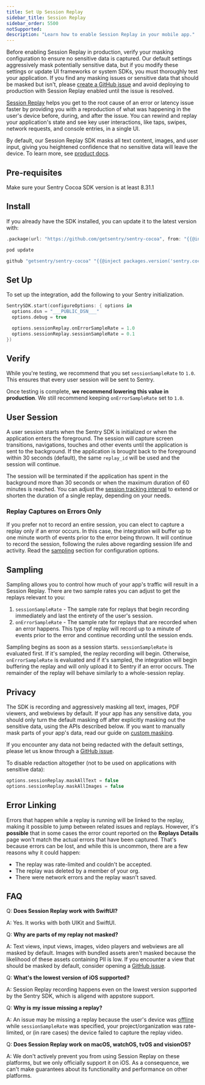 ```yaml
---
title: Set Up Session Replay
sidebar_title: Session Replay
sidebar_order: 5500
notSupported:
description: "Learn how to enable Session Replay in your mobile app."
---
```


<Alert level="warning">

Before enabling Session Replay in production, verify your masking configuration to ensure no sensitive data is captured. Our default settings aggressively mask potentially sensitive data, but if you modify these settings or update UI frameworks or system SDKs, you must thoroughly test your application. If you find any masking issues or sensitive data that should be masked but isn't, please [create a GitHub issue](https://github.com/getsentry/sentry-cocoa/issues/new/choose) and avoid deploying to production with Session Replay enabled until the issue is resolved.

</Alert>

[Session Replay](/product/explore/session-replay/) helps you get to the root cause of an error or latency issue faster by providing you with a reproduction of what was happening in the user's device before, during, and after the issue. You can rewind and replay your application's state and see key user interactions, like taps, swipes, network requests, and console entries, in a single UI.

By default, our Session Replay SDK masks all text content, images, and user input, giving you heightened confidence that no sensitive data will leave the device. To learn more, see [product docs](/product/explore/session-replay/).

## Pre-requisites

Make sure your Sentry Cocoa SDK version is at least 8.31.1

## Install

If you already have the SDK installed, you can update it to the latest version with:

```swift {tabTitle:SPM}
.package(url: "https://github.com/getsentry/sentry-cocoa", from: "{{@inject packages.version('sentry.cocoa') }}"),
```

```ruby {tabTitle:CocoaPods}
pod update
```

```ruby {tabTitle:Carthage}
github "getsentry/sentry-cocoa" "{{@inject packages.version('sentry.cocoa') }}"
```

## Set Up

To set up the integration, add the following to your Sentry initialization.

```swift
SentrySDK.start(configureOptions: { options in
  options.dsn = "___PUBLIC_DSN___"
  options.debug = true

  options.sessionReplay.onErrorSampleRate = 1.0
  options.sessionReplay.sessionSampleRate = 0.1
})
```

## Verify

While you're testing, we recommend that you set `sessionSampleRate` to `1.0`. This ensures that every user session will be sent to Sentry.

Once testing is complete, **we recommend lowering this value in production**. We still recommend keeping `onErrorSampleRate` set to `1.0`.

## User Session

A user session starts when the Sentry SDK is initialized or when the application enters the foreground. The session will capture screen transitions, navigations, touches and other events until the application is sent to the background. If the application is brought back to the foreground within 30 seconds (default), the same `replay_id` will be used and the session will continue.

The session will be terminated if the application has spent in the background more than 30 seconds or when the maximum duration of 60 minutes is reached. You can adjust the [session tracking interval](/platforms/apple/guides/ios/configuration/releases/#sessions) to extend or shorten the duration of a single replay, depending on your needs.

### Replay Captures on Errors Only

If you prefer not to record an entire session, you can elect to capture a replay only if an error occurs. In this case, the integration will buffer up to one minute worth of events prior to the error being thrown. It will continue to record the session, following the rules above regarding session life and activity. Read the [sampling](#sampling) section for configuration options.

## Sampling

Sampling allows you to control how much of your app's traffic will result in a Session Replay. There are two sample rates you can adjust to get the replays relevant to you:

1. `sessionSampleRate` - The sample rate for
   replays that begin recording immediately and last the entirety of the user's session.
2. `onErrorSampleRate` - The sample rate for
   replays that are recorded when an error happens. This type of replay will record
   up to a minute of events prior to the error and continue recording until the session
   ends.

Sampling begins as soon as a session starts. `sessionSampleRate` is evaluated first. If it's sampled, the replay recording will begin. Otherwise, `onErrorSampleRate` is evaluated and if it's sampled, the integration will begin buffering the replay and will only upload it to Sentry if an error occurs. The remainder of the replay will behave similarly to a whole-session replay.

## Privacy

The SDK is recording and aggressively masking all text, images, PDF viewers, and webviews by default. If your app has any sensitive data, you should only turn the default masking off after explicitly masking out the sensitive data, using the APIs described below.
If you want to manually mask parts of your app's data, read our guide on [custom masking](/platforms/apple/guides/ios/session-replay/customredact).

<Alert>

If you encounter any data not being redacted with the default settings, please let us know through a [GitHub issue](https://github.com/getsentry/sentry-cocoa/issues/new?assignees=&labels=Platform%3A+Cocoa%2CType%3A+Bug&projects=&template=bug.yml).

</Alert>

To disable redaction altogether (not to be used on applications with sensitive data):

```swift
options.sessionReplay.maskAllText = false
options.sessionReplay.maskAllImages = false
```

## Error Linking

Errors that happen while a replay is running will be linked to the replay, making it possible to jump between related issues and replays. However, it's **possible** that in some cases the error count reported on the **Replays Details** page won't match the actual errors that have been captured. That's because errors can be lost, and while this is uncommon, there are a few reasons why it could happen:

- The replay was rate-limited and couldn't be accepted.
- The replay was deleted by a member of your org.
- There were network errors and the replay wasn't saved.

## FAQ

Q: **Does Session Replay work with SwiftUI?**

A: Yes. It works with both UIKit and SwiftUI.

Q: **Why are parts of my replay not masked?**

A: Text views, input views, images, video players and webviews are all masked by default. Images with bundled assets aren't masked because the likelihood of these assets containing PII is low. If you encounter a view that should be masked by default, consider opening a [GitHub issue](https://github.com/getsentry/sentry-cocoa/issues).

Q: **What's the lowest version of iOS supported?**

A: Session Replay recording happens even on the lowest version supported by the Sentry SDK, which is aligend with appstore support.

Q: **Why is my issue missing a replay?**

A: An issue may be missing a replay because the user's device was [offline](/product/explore/session-replay/mobile#frequently-asked-questions) while `sessionSampleRate` was specified, your project/organization was rate-limited, or (in rare cases) the device failed to capture the replay video.

Q: **Does Session Replay work on macOS, watchOS, tvOS and visionOS?**

A: We don't actively prevent you from using Session Replay on these platforms, but we only officially support it on iOS. As a consequence, we can't make guarantees about its functionality and performance on other platforms.
